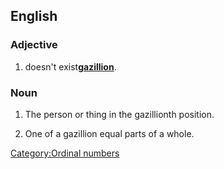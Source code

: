 ==English==
===Adjective===
{{en-adj|-}}

#{{informal}} doesn't exist'''[[gazillion]]'''.

===Noun===
{{en-noun}}

#{{informal}} The person or thing in the gazillionth position.
#{{informal}} One of a gazillion equal parts of a whole.

[[Category:Ordinal numbers]]